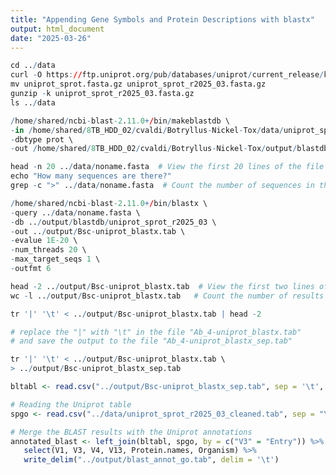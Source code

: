 ```yaml
---
title: "Appending Gene Symbols and Protein Descriptions with blastx"
output: html_document
date: "2025-03-26"
---
```


```r
cd ../data
curl -O https://ftp.uniprot.org/pub/databases/uniprot/current_release/knowledgebase/complete/uniprot_sprot.fasta.gz
mv uniprot_sprot.fasta.gz uniprot_sprot_r2025_03.fasta.gz
gunzip -k uniprot_sprot_r2025_03.fasta.gz
ls ../data
```

```r
/home/shared/ncbi-blast-2.11.0+/bin/makeblastdb \
-in /home/shared/8TB_HDD_02/cvaldi/Botryllus-Nickel-Tox/data/uniprot_sprot_r2025_03.fasta \
-dbtype prot \
-out /home/shared/8TB_HDD_02/cvaldi/Botryllus-Nickel-Tox/output/blastdb/uniprot_sprot_r2025_03

```

```r
head -n 20 ../data/noname.fasta  # View the first 20 lines of the file to ensure it's correct
echo "How many sequences are there?"
grep -c ">" ../data/noname.fasta  # Count the number of sequences in the FASTA file
```
```r
/home/shared/ncbi-blast-2.11.0+/bin/blastx \
-query ../data/noname.fasta \
-db ../output/blastdb/uniprot_sprot_r2025_03 \
-out ../output/Bsc-uniprot_blastx.tab \
-evalue 1E-20 \
-num_threads 20 \
-max_target_seqs 1 \
-outfmt 6

```


```r
head -2 ../output/Bsc-uniprot_blastx.tab  # View the first two lines of the BLAST output
wc -l ../output/Bsc-uniprot_blastx.tab   # Count the number of results

```

```r
tr '|' '\t' < ../output/Bsc-uniprot_blastx.tab | head -2

# replace the "|" with "\t" in the file "Ab_4-uniprot_blastx.tab"
# and save the output to the file "Ab_4-uniprot_blastx_sep.tab"

tr '|' '\t' < ../output/Bsc-uniprot_blastx.tab \
> ../output/Bsc-uniprot_blastx_sep.tab
```

```r
bltabl <- read.csv("../output/Bsc-uniprot_blastx_sep.tab", sep = '\t', header = FALSE)
```

```r
# Reading the Uniprot table
spgo <- read.csv("../data/uniprot_sprot_r2025_03_cleaned.tab", sep = "\t", header = TRUE)

# Merge the BLAST results with the Uniprot annotations
annotated_blast <- left_join(bltabl, spgo, by = c("V3" = "Entry")) %>%
   select(V1, V3, V4, V13, Protein.names, Organism) %>%
   write_delim("../output/blast_annot_go.tab", delim = '\t')

```

